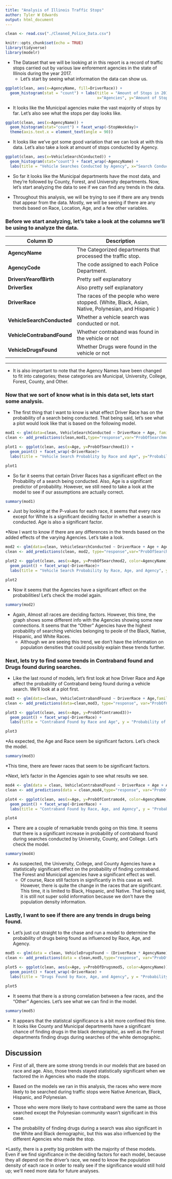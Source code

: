 ```yaml
---
title: "Analysis of Illinois Traffic Stops"
author: Tyler W Edwards
output: html_document
---
```


```r

clean <- read.csv("./Cleaned_Police_Data.csv")

knitr::opts_chunk$set(echo = TRUE)
library(tidyverse)
library(modelr)

```

* The Dataset that we will be looking at in this report is a record of traffic stops carried out by various law enforement agencies in the state of Illinois during the year 2017. 
  * Let's start by seeing what information the data can show us.
  
```r

ggplot(clean, aes(x=AgencyName, fill=DriverRace)) +
  geom_histogram(stat = "count") + labs(title = "Amount of Stops in 2017 by Agency and Race",
                                        x="Agencies", y="Amount of Stops")

```

* It looks like the Municipal agencies make the vast majority of stops by far. Let's also see what the stops per day looks like.

```r
ggplot(clean, aes(x=AgencyName)) +
  geom_histogram(stat="count") + facet_wrap(~StopWeekday)+
  theme(axis.text.x = element_text(angle = 90))

```

* It looks like we've got some good variation that we can look at with this data. Let's also take a look at amount of stops conducted by Agency.


```r

ggplot(clean, aes(x=VehicleSearchConducted)) +
  geom_histogram(stat="count") + facet_wrap(~AgencyName) +
  labs(title = "Vehicle Searches Conducted by Agency", x="Search Conducted", y="Amount of Stops")

```

* So far it looks like the Municipal departments have the most data, and they're followed by County, Forest, and University departments. Now, let's start analyzing the data to see if we can find any trends in the data.


* Throughout this analysis, we will be trying to see if there are any trends that appear from the data. Mostly, we will be seeing if there are any trends based on Race, Location, Age, and a few other variables.

### Before we start analyzing, let's take a look at the columns we'll be using to analyze the data.

| Column ID  |  Description                                                                              |
|------------|-------------------------------------------------------------------------------------------|
|  **AgencyName** |  The Categorized departments that processed the traffic stop.                     |
| **AgencyCode**  |  The code assigned to each Police Department. |
| **DriversYearofBirth**       | Pretty self explanatory               |
| **DriverSex**   | Also pretty self explanatory                                                        |
| **DriverRace**  | The races of the people who were stopped. (White, Black, Asian, Native, Polynesian, and Hispanic )                                             |
| **VehicleSearchConducted**      | Whether a vehicle search was conducted or not.                                  |
| **VehicleContrabandFound**      | Whether contraband was found in the vehicle or not                                  |
| **VehicleDrugsFound**     | Whether Drugs were found in the vehicle or not                                |

___

* It is also important to note that the Agency Names have been changed to fit into categories; these categories are Municipal, University, College, Forest, County, and Other.

### Now that we sort of know what is in this data set, lets start some analysis.


* The first thing that I want to know is what effect Driver Race has on the probability of a search being conducted. That being said, let's see what a plot would look like that is based on the following model.

``` r
mod1 <- glm(data=clean, VehicleSearchConducted ~ DriverRace + Age, family="binomial")
clean <- add_predictions(clean,mod1,type="response",var="ProbOfSearchmod1")

plot1 <- ggplot(clean, aes(x=Age, y=ProbOfSearchmod1)) +
  geom_point() + facet_wrap(~DriverRace)+
  labs(title = "Vehicle Search Probablity by Race and Age", y="Probability of Vehicle Search")

plot1


```

* So far it seems that certain Driver Races has a significant effect on the Probability of a search being conducted. Also, Age is a significant predictor of probability. However, we still need to take a look at the model to see if our assumptions are actually correct. 


```r
summary(mod1)
```

* Just by looking at the P-values for each race, it seems that every race except for White is a significant deciding factor in  whether a search is conducted. Age is also a significant factor.


*Now I want to know if there are any differences in the trends based on the added effects of the varying Agencies. Let's take a look.

```r
mod2 <- glm(data=clean, VehicleSearchConducted ~ DriverRace + Age + AgencyName, family="binomial")
clean <- add_predictions(clean, mod2, type="response",var="ProbOfSearchmod2")

plot2 <- ggplot(clean, aes(x=Age, y=ProbOfSearchmod2, color=AgencyName)) +
  geom_point() + facet_wrap(~DriverRace)+
  labs(title = "Vehicle Search Probability by Race, Age, and Agency", y="Probability of Vehicle Search")

plot2

```

* Now it seems that the Agencies have a significant effect on the probabilities! Let's check the model again.

```r
summary(mod2)
```

* Again, Almost all races are deciding factors. However, this time, the graph shows some different info with the Agencies showing some new connections. It seems that the "Other" Agencies have the highest probability of searching vehicles belonging to peole of the Black, Native, Hispanic, and White Races.
  * Although we are seeing this trend, we don't have the information on population densities that could possibly explain these trends further. 


### Next, lets try to find some trends in Contraband found and Drugs found during searches.

* Like the last round of models, let's first look at how Driver Race and Age affect the probability of Contraband being found during a vehicle search. We'll look at a plot first.

```r
mod3 <- glm(data=clean, VehicleContrabandFound ~ DriverRace + Age,family="binomial")
clean <- add_predictions(data=clean,mod3, type="response", var="ProbOfContramod3")

plot3 <- ggplot(clean, aes(x=Age, y=ProbOfContramod3))+
  geom_point() + facet_wrap(~DriverRace) + 
  labs(title = "Contraband Found by Race and Age", y = "Probability of Contraband Found")

plot3

```

*As expected, the Age and Race seem be significant factors. Let's check the model.


```r
summary(mod3)
```

*This time, there are fewer races that seem to be significant factors.

*Next, let's factor in the Agencies again to see what results we see.

```r
mod4 <- glm(data = clean, VehicleContrabandFound ~ DriverRace + Age + AgencyName, family="binomial")
clean <- add_predictions(data = clean,mod4,type="response", var="ProbOfContramod4")

plot4 <- ggplot(clean, aes(x=Age, y=ProbOfContramod4, color=AgencyName))+
  geom_point() + facet_wrap(~DriverRace) + 
  labs(title = "Contraband Found by Race, Age, and Agency", y = "Probability of Contraband Found") 

plot4

```

* There are a couple of remarkable trends going on this time. It seems that there is a significant increase in probability  of contraband found during searches conducted by University, County, and College. Let's check the model.

```r
summary(mod4)
```

* As suspected, the University, College, and County Agencies have a statistically significant effect on the probability of finding contraband. The Forest and Municipal agencies have a significant effect as well. 
  * Of course, Race still factors in significantly in this case as well. However, there is quite the change in the races that are significant. This time, it is limited to Black, Hispanic, and Native. That being said, it is still not super solid information because we don't have the population density information.
  
### Lastly, I want to see if there are any trends in drugs being found.

* Let's just cut straight to the chase and run a model to determine the probability of drugs being found as influenced by Race, Age, and Agency.

``` r
mod5 <- glm(data = clean, VehicleDrugsFound ~ (DriverRace * AgencyName) + Age, family = "binomial")
clean <- add_predictions(data = clean,mod5,type="response", var="ProbOfDrugsmod5")

plot5 <- ggplot(clean, aes(x=Age, y=ProbOfDrugsmod5, color=AgencyName)) +
  geom_point() + facet_wrap(~DriverRace) + 
  labs(title = "Drugs Found by Race, Age, and Agency", y = "Probability of Drugs Found") 

plot5

```

* It seems that there is a strong correlation between a few races, and the "Other" Agencies. Let's see what we can find in the model.

```r
summary(mod5)

```

* It appears that the statistcal significance is a bit more confined this time. It looks like County and Municipal departments have a significant chance of finding drugs in the black demographic, as well as the Forest departments finding drugs during searches of the white demographic.


## Discussion

* First of all, there are some strong trends in our models that are based on race and age. Also, those trends stayed statistically significant when we factored the in Agencies who made the stops.

* Based on the models we ran in this analysis, the races who were more likely to be searched during traffic stops were Native American, Black, Hispanic, and Polynesian. 

* Those who were more likely to have contraband were the same as those searched except the Polynesian community wasn't significant in this case.

* The probability of finding drugs during a search was also significant in the White and Black demographic, but this was also influenced by the different Agencies who made the stop. 

*Lastly, there is a pretty big problem with the majority of these models. Even if we find significance in the deciding factors for each model, because they all depend on the driver's race, we need to know the population density of each race in order to really see if the significance would still hold up; we'll need more data for future analyses.


















